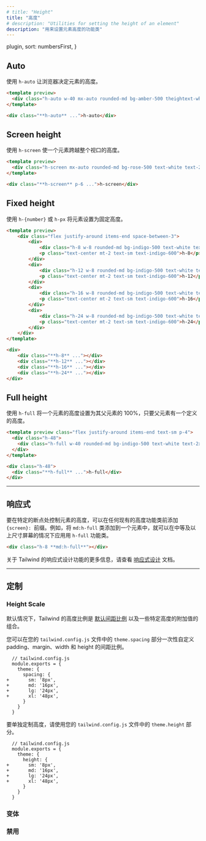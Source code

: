 ```yaml
---
# title: "Height"
title: "高度"
# description: "Utilities for setting the height of an element"
description: "用来设置元素高度的功能类"
---
```



  plugin,
  sort: numbersFirst,
}

## Auto

<!-- Use `h-auto` to let the browser determine the height for the element. -->
使用 `h-auto` 让浏览器决定元素的高度。

```html amber
<template preview>
  <div class="h-auto w-40 mx-auto rounded-md bg-amber-500 theightext-white text-2xl font-extrabold flex items-center justify-center p-6">h-auto</div>
</template>

<div class="**h-auto** ...">h-auto</div>
```

## Screen height

<!-- Use `h-screen` to make an element span the entire height of the viewport. -->
使用 `h-screen` 使一个元素跨越整个视口的高度。

```html rose
<template preview>
  <div class="h-screen mx-auto rounded-md bg-rose-500 text-white text-2xl font-extrabold flex items-center justify-center p-6">h-screen</div>
</template>

<div class="**h-screen** p-6 ...">h-screen</div>
```

## Fixed height

<!-- Use `h-{number}` or `h-px` to set an element to a fixed height. -->
使用 `h-{number}` 或 `h-px` 将元素设置为固定高度。

```html indigo
<template preview>
    <div class="flex justify-around items-end space-between-3">
        <div>
            <div class="h-8 w-8 rounded-md bg-indigo-500 text-white text-2xl font-extrabold"></div>
            <p class="text-center mt-2 text-sm text-indigo-600">h-8</p>
        </div>
        <div>
            <div class="h-12 w-8 rounded-md bg-indigo-500 text-white text-2xl font-extrabold"></div>
            <p class="text-center mt-2 text-sm text-indigo-600">h-12</p>
        </div>
        <div>
            <div class="h-16 w-8 rounded-md bg-indigo-500 text-white text-2xl font-extrabold"></div>
            <p class="text-center mt-2 text-sm text-indigo-600">h-16</p>
        </div>
        <div>
            <div class="h-24 w-8 rounded-md bg-indigo-500 text-white text-2xl font-extrabold"></div>
            <p class="text-center mt-2 text-sm text-indigo-600">h-24</p>
        </div>
    </div>
</template>

<div>
    <div class="**h-8** ..."></div>
    <div class="**h-12** ..."></div>
    <div class="**h-16** ..."></div>
    <div class="**h-24** ..."></div>
</div>
```

## Full height

<!-- Use `h-full` to set an element's height to 100% of its parent, as long as the parent has a defined height. -->
使用 `h-full` 将一个元素的高度设置为其父元素的 100%，只要父元素有一个定义的高度。

```html
<template preview class="flex justify-around items-end text-sm p-4">
  <div class="h-48">
    <div class="h-full w-40 rounded-md bg-indigo-500 text-white text-2xl font-extrabold flex items-center justify-center p-6">h-full</div>
  </div>
</template>

<div class="h-48">
  <div class="**h-full** ...">h-full</div>
</div>
```

---

<!-- ## Responsive -->
## 响应式

<!-- To control the height of an element at a specific breakpoint, add a `{screen}:` prefix to any existing width utility. For example, adding the class `md:h-full` to an element would apply the `h-full` utility at medium screen sizes and above. -->
要在特定的断点处控制元素的高度，可以在任何现有的高度功能类前添加 `{screen}: `前缀。例如，将 `md:h-full` 类添加到一个元素中，就可以在中等及以上尺寸屏幕的情况下应用用 `h-full` 功能类。

```html
<div class="h-8 **md:h-full**"></div>
```

<!-- For more information about Tailwind's responsive design features, check out the [Responsive Design](/docs/responsive-design) documentation. -->
关于 Tailwind 的响应式设计功能的更多信息，请查看 [响应式设计](/docs/responsive-design) 文档。

---

<!-- ## Customizing -->
## 定制

### Height Scale

<!-- By default, Tailwind's height scale is a combination of the [default spacing scale](/docs/customizing-spacing#default-spacing-scale) as well as some additional values specific to heights. -->
默认情况下，Tailwind 的高度比例是 [默认间距比例](/docs/customizing-spacing#default-spacing-scale) 以及一些特定高度的附加值的组合。

<!-- You can customize the spacing scale for padding, margin, width, and height all at once in the `theme.spacing` section of your `tailwind.config.js` file: -->
您可以在您的 `tailwind.config.js` 文件中的 `theme.spacing` 部分一次性自定义 padding、margin、width 和 height 的间距比例。

```diff-js
  // tailwind.config.js
  module.exports = {
    theme: {
      spacing: {
+       sm: '8px',
+       md: '16px',
+       lg: '24px',
+       xl: '48px',
      }
    }
  }
```

<!-- To customize height separately, use the `theme.height` section of your `tailwind.config.js` file. -->
要单独定制高度，请使用您的 `tailwind.config.js` 文件中的 `theme.height` 部分。

```diff-js
  // tailwind.config.js
  module.exports = {
    theme: {
      height: {
+       sm: '8px',
+       md: '16px',
+       lg: '24px',
+       xl: '48px',
      }
    }
  }
```

### 变体

<Variants plugin="height" />

### 禁用

<Disabling plugin="height" />
